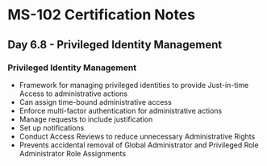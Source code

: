 # MS-102 Certification Notes
## Day 6.8 - Privileged Identity Management

### Privileged Identity Management
* Framework for managing privileged identities to provide Just-in-time Access to administrative actions
* Can assign time-bound administrative access
* Enforce multi-factor authentication for administrative actions
* Manage requests to include justification
* Set up notifications
* Conduct Access Reviews to reduce unnecessary Administrative Rights
* Prevents accidental removal of Global Administrator and Privileged Role Administrator Role Assignments